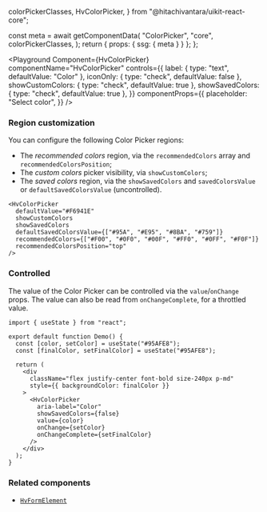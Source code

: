   colorPickerClasses,
  HvColorPicker,
} from "@hitachivantara/uikit-react-core";


  const meta = await getComponentData(
    "ColorPicker",
    "core",
    colorPickerClasses,
  );
  return { props: { ssg: { meta } } };
};

<Description />

<Page>

<Playground
  Component={HvColorPicker}
  componentName="HvColorPicker"
  controls={{
    label: { type: "text", defaultValue: "Color" },
    iconOnly: { type: "check", defaultValue: false },
    showCustomColors: { type: "check", defaultValue: true },
    showSavedColors: { type: "check", defaultValue: true },
  }}
  componentProps={{
    placeholder: "Select color",
  }}
/>

### Region customization

You can configure the following Color Picker regions:

- The _recommended colors_ region, via the `recommendedColors` array and `recommendedColorsPosition`;
- The _custom colors_ picker visibility, via `showCustomColors`;
- The _saved colors_ region, via the `showSavedColors` and `savedColorsValue` or `defaultSavedColorsValue` (uncontrolled).

```tsx live
<HvColorPicker
  defaultValue="#F6941E"
  showCustomColors
  showSavedColors
  defaultSavedColorsValue={["#95A", "#E95", "#8BA", "#759"]}
  recommendedColors={["#F00", "#0F0", "#00F", "#FF0", "#0FF", "#F0F"]}
  recommendedColorsPosition="top"
/>
```

### Controlled

The value of the Color Picker can be controlled via the `value`/`onChange` props.
The value can also be read from `onChangeComplete`, for a throttled value.

```tsx live
import { useState } from "react";

export default function Demo() {
  const [color, setColor] = useState("#95AFE8");
  const [finalColor, setFinalColor] = useState("#95AFE8");

  return (
    <div
      className="flex justify-center font-bold size-240px p-md"
      style={{ backgroundColor: finalColor }}
    >
      <HvColorPicker
        aria-label="Color"
        showSavedColors={false}
        value={color}
        onChange={setColor}
        onChangeComplete={setFinalColor}
      />
    </div>
  );
}
```

### Related components

- [`HvFormElement`](/components/form-element)

</Page>
